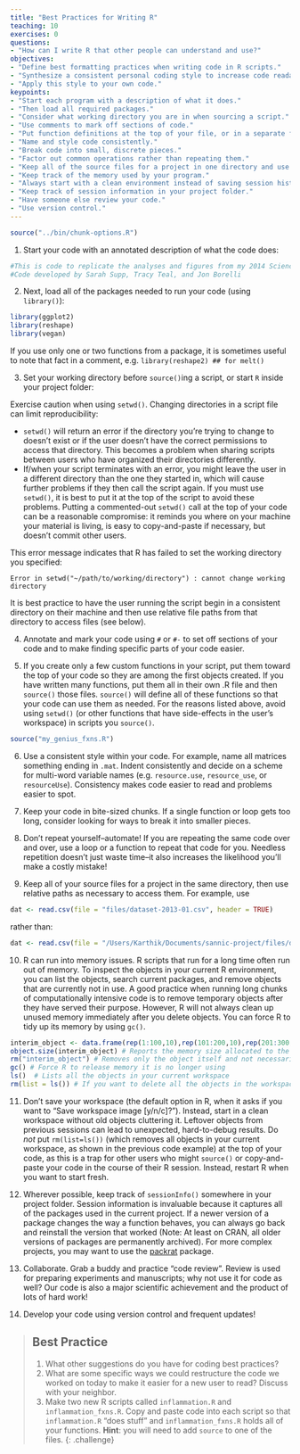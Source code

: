 ```yaml
---
title: "Best Practices for Writing R"
teaching: 10
exercises: 0
questions:
- "How can I write R that other people can understand and use?"
objectives:
- "Define best formatting practices when writing code in R scripts."
- "Synthesize a consistent personal coding style to increase code readability, consistency, and repeatability."
- "Apply this style to your own code."
keypoints:
- "Start each program with a description of what it does."
- "Then load all required packages."
- "Consider what working directory you are in when sourcing a script."
- "Use comments to mark off sections of code."
- "Put function definitions at the top of your file, or in a separate file if there are many."
- "Name and style code consistently."
- "Break code into small, discrete pieces."
- "Factor out common operations rather than repeating them."
- "Keep all of the source files for a project in one directory and use relative paths to access them."
- "Keep track of the memory used by your program."
- "Always start with a clean environment instead of saving session history."
- "Keep track of session information in your project folder."
- "Have someone else review your code."
- "Use version control."
---
```


```r
source("../bin/chunk-options.R")
```

1. Start your code with an annotated description of what the code does:

```r
#This is code to replicate the analyses and figures from my 2014 Science paper.
#Code developed by Sarah Supp, Tracy Teal, and Jon Borelli
```

2. Next, load all of the packages needed to run your code (using `library()`):

```r
library(ggplot2)
library(reshape)
library(vegan)
```

If you use only one or two functions from a package, it is sometimes useful to note that fact in a comment, e.g. `library(reshape2) ## for melt()`

3. Set your working directory before `source()`ing a script, or start `R` inside your project folder:

Exercise caution when using `setwd()`. Changing directories in a script file can limit reproducibility:

* `setwd()` will return an error if the directory you're trying to change to doesn't exist or if the user doesn't have the correct permissions to access that directory. This becomes a problem when sharing scripts between users who have organized their directories differently.
* If/when your script terminates with an error, you might leave the user in a different directory than the one they started in, which will cause further problems if they then call the script again. If you must use `setwd()`, it is best to put it at the top of the script to avoid these problems. Putting a commented-out `setwd()` call at the top of your code can be a reasonable compromise: it reminds you where on your machine your material is living, is easy to copy-and-paste if necessary, but doesn't commit other users.

This error message indicates that R has failed to set the working directory you specified:

```
Error in setwd("~/path/to/working/directory") : cannot change working directory
```

It is best practice to have the user running the script begin in a consistent directory on their machine and then use relative file paths from that directory to access files (see below).

4. Annotate and mark your code using `#` or `#-` to set off sections of your code and to make finding specific parts of your code easier.

5. If you create only a few custom functions in your script, put them toward the top of your code so they are among the first objects created. If you have written many functions, put them all in their own .R file and then `source()` those files. `source()` will define all of these functions so that your code can use them as needed. For the reasons listed above, avoid using `setwd()` (or other functions that have side-effects in the user's workspace) in scripts you `source()`.

```r
source("my_genius_fxns.R")
```

6. Use a consistent style within your code. For example, name all matrices something ending in `.mat`. Indent consistently and decide on a scheme for multi-word variable names (e.g. `resource.use`, `resource_use`, or `resourceUse`). Consistency makes code easier to read and problems easier to spot.

7. Keep your code in bite-sized chunks. If a single function or loop gets too long, consider looking for ways to break it into smaller pieces.

8. Don't repeat yourself--automate! If you are repeating the same code over and over, use a loop or a function to repeat that code for you. Needless repetition doesn't just waste time--it also increases the likelihood you'll make a costly mistake!

9. Keep all of your source files for a project in the same directory, then use relative paths as necessary to access them. For example, use

```r
dat <- read.csv(file = "files/dataset-2013-01.csv", header = TRUE)
```

rather than:

```r
dat <- read.csv(file = "/Users/Karthik/Documents/sannic-project/files/dataset-2013-01.csv", header = TRUE)
```

10. R can run into memory issues. R scripts that run for a long time often run out of memory. To inspect the objects in your current R  environment, you can list the objects, search current packages, and remove objects that are currently not in use. A good practice when running long chunks of computationally intensive  code is to remove temporary objects after they have served their purpose. However, R will not always clean up unused memory immediately after you delete objects. You can force R to tidy up its memory by using `gc()`.

```r
interim_object <- data.frame(rep(1:100,10),rep(101:200,10),rep(201:300,10)) # Sample dataset of 1000 rows
object.size(interim_object) # Reports the memory size allocated to the object
rm("interim_object") # Removes only the object itself and not necessarily the memory allotted to it
gc() # Force R to release memory it is no longer using
ls()  # Lists all the objects in your current workspace
rm(list = ls()) # If you want to delete all the objects in the workspace and start with a clean slate
```

11. Don't save your workspace (the default option in R, when it asks if you want to "Save workspace image [y/n/c]?"). Instead, start in a clean workspace without old objects cluttering it. Leftover objects from previous sessions can lead to unexpected, hard-to-debug results. Do *not* put `rm(list=ls())` (which removes all objects in your current workspace, as shown in the previous code example) at the top of your code, as this is a trap for other users who might `source()` or copy-and-paste your code in the course of their R session. Instead, restart R when you want to start fresh.

12. Wherever possible, keep track of `sessionInfo()` somewhere in your project folder. Session information is invaluable because it captures all of the packages used in the current project. If a newer version of a package changes the way a function behaves, you can always go back and reinstall the version that worked (Note: At least on CRAN, all older versions of packages are permanently archived). For more complex projects, you may want to use the [packrat](https://CRAN.R-project.org/package=packrat) package.

13. Collaborate. Grab a buddy and practice "code review". Review is used for preparing experiments and manuscripts; why not use it for code as well? Our code is also a major scientific achievement and the product of lots of hard work!

14. Develop your code using version control and frequent updates!

> ## Best Practice
>
> 1. What other suggestions do you have for coding best practices?
> 2. What are some specific ways we could restructure the code we worked on today to make it easier for a new user to read? Discuss with your neighbor.
> 3. Make two new R scripts called `inflammation.R` and `inflammation_fxns.R`.
>    Copy and paste code into each script so that `inflammation.R` "does stuff" and `inflammation_fxns.R` holds all of your functions.
>    __Hint__: you will need to add `source` to one of the files.
{: .challenge}
